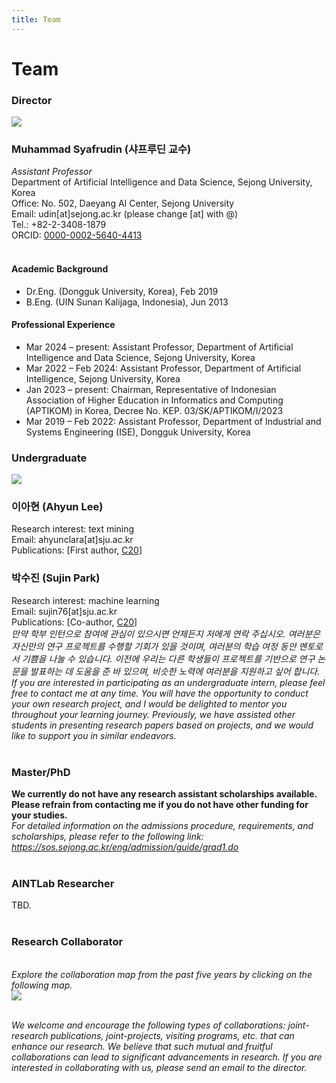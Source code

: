 ```yaml
---
title: Team
---
```


# Team

### <highlight  color="#04be58">Director</highlight>
<div class="row">
<div class="col col--2"><img src="/team/Muhammad_Syafrudin.jpg"/></div>

<div class="col col--10">
<h3>Muhammad Syafrudin (샤프루딘 교수)</h3>
<i>Assistant Professor</i>
<br/>Department of Artificial Intelligence and Data Science, Sejong University, Korea
<br/>Office: No. 502, Daeyang AI Center, Sejong University
<br/>Email: udin[at]sejong.ac.kr (please change [at] with @)
<br/>Tel.: +82-2-3408-1879
<br/>ORCID: <a href="https://orcid.org/0000-0002-5640-4413" target="_blank">0000-0002-5640-4413</a>
<br/><br/>
<h4>Academic Background</h4>
<ul>
<li>Dr.Eng. (Dongguk University, Korea), Feb 2019</li>
<li>B.Eng. (UIN Sunan Kalijaga, Indonesia), Jun 2013</li>
</ul>

<h4>Professional Experience</h4>
<ul>
<li>Mar 2024 – present: Assistant Professor, Department of Artificial Intelligence and Data Science, Sejong University, Korea</li>
<li>Mar 2022 – Feb 2024: Assistant Professor, Department of Artificial Intelligence, Sejong University, Korea</li>
<li>Jan 2023 – present: Chairman, Representative of Indonesian Association of Higher Education in Informatics and Computing (APTIKOM) in Korea, Decree No. KEP. 03/SK/APTIKOM/I/2023</li>
<li>Mar 2019 – Feb 2022: Assistant Professor, Department of Industrial and Systems Engineering (ISE), Dongguk University, Korea</li>
</ul>

</div>
</div>

### <highlight  color="#0184c6">Undergraduate</highlight>

<div class="row">
<div class="col col--2"><img src="/team/ahyun_2023.jpg"/></div>
<div class="col col--10">
<h3>이아현 (Ahyun Lee)</h3>
Research interest: text mining
<br/>Email: ahyunclara[at]sju.ac.kr
<br/>Publications: [First author, <a target='_blank' alt='link' rel='noopener noreferrer' href='https://aintlab.com/publications#:~:text=DOI:10.1109/3ICT60104.2023.10391550'>C20</a>]
</div>
</div>

<div class="row">
<div class="col col--2"></div>
<div class="col col--10">
<h3>박수진 (Sujin Park)</h3>
Research interest: machine learning 
<br/>Email: sujin76[at]sju.ac.kr
<br/>Publications: [Co-author, <a target='_blank' alt='link' rel='noopener noreferrer' href='https://aintlab.com/publications#:~:text=DOI:10.1109/3ICT60104.2023.10391550'>C20</a>]
</div>
</div>
<i>만약 학부 인턴으로 참여에 관심이 있으시면 언제든지 저에게 연락 주십시오. 여러분은 자신만의 연구 프로젝트를 수행할 기회가 있을 것이며, 여러분의 학습 여정 동안 멘토로서 기쁨을 나눌 수 있습니다. 이전에 우리는 다른 학생들이 프로젝트를 기반으로 연구 논문을 발표하는 데 도움을 준 바 있으며, 비슷한 노력에 여러분을 지원하고 싶어 합니다. If you are interested in participating as an undergraduate intern, please feel free to contact me at any time. You will have the opportunity to conduct your own research project, and I would be delighted to mentor you throughout your learning journey. Previously, we have assisted other students in presenting research papers based on projects, and we would like to support you in similar endeavors.</i>
<br/><br/>

### <highlight  color="#0184c6">Master/PhD</highlight>

<b>We currently do not have any research assistant scholarships available. Please refrain from contacting me if you do not have other funding for your studies.</b>
<br/>
<i>For detailed information on the admissions procedure, requirements, and scholarships, please refer to the following link: <a href="https://sos.sejong.ac.kr/eng/admission/guide/grad1.do" target="_blank">https://sos.sejong.ac.kr/eng/admission/guide/grad1.do</a> </i> 
<br/><br/>

### <highlight  color="#980606">AINTLab Researcher</highlight>

TBD.
<br/><br/>

### <highlight  color="#980606">Research Collaborator</highlight>

<br/>
<i>Explore the collaboration map from the past five years by clicking on the following map.</i><br/>
<a href="https://sejong.elsevierpure.com/en/persons/muhammad-syafrudin/network-map#network-map-container" target="_blank">
<img src="/team/collaboration_map.png"/>
</a><br/>
<br/>

*We welcome and encourage the following types of collaborations: joint-research publications, joint-projects, visiting programs, etc. that can enhance our research. We believe that such mutual and fruitful collaborations can lead to significant advancements in research.*
*If you are interested in collaborating with us, please send an email to the director.*